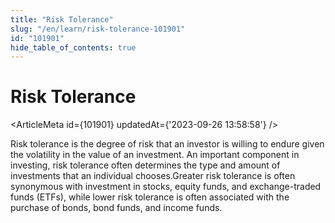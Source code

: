 ```yaml
---
title: "Risk Tolerance"
slug: "/en/learn/risk-tolerance-101901"
id: "101901"
hide_table_of_contents: true
---
```



# Risk Tolerance

<ArticleMeta id={101901} updatedAt={'2023-09-26 13:58:58'} />
<div className='border-solid border-b border-t-0 my-4 border-[var(--ifm-color-gray-300)]' />

Risk tolerance is the degree of risk that an investor is willing to endure given the volatility in the value of an investment. An important component in investing, risk tolerance often determines the type and amount of investments that an individual chooses.Greater risk tolerance is often synonymous with investment in stocks, equity funds, and exchange-traded funds (ETFs), while lower risk tolerance is often associated with the purchase of bonds, bond funds, and income funds.
